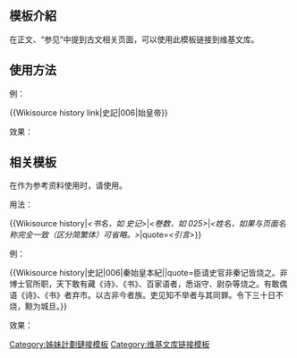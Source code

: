 <includeonly><!-- 在這裡加入模板的保護標識 --></includeonly><noinclude>{{Documentation subpage}}</noinclude>
<!-- 在本行下編輯模板說明 -->
== 模板介紹 ==

在正文、“参见”中提到古文相关页面，可以使用此模板链接到维基文库。

== 使用方法 ==

;例：
<nowiki>{{Wikisource history link|史記|006|始皇帝}}</nowiki>

;效果：
{{Wikisource history link|史記|006|始皇帝}}

==相关模板==

在作为参考资料使用时，请使用{{tl|Wikisource history}}。

;用法：
<nowiki>{{Wikisource history|</nowiki>''<书名，如 史记>''|''<卷数，如 025>''|''<姓名，如果与页面名称完全一致（区分简繁体）可省略。>''|quote=''<引言>''}}

;例：

<nowiki>{{Wikisource history|史記|006|秦始皇本紀||quote=臣请史官非秦记皆烧之。非博士官所职，天下敢有藏《诗》、《书》、百家语者，悉诣守、尉杂等烧之。有敢偶语《诗》、《书》者弃市。以古非今者族。吏见知不举者与其同罪。令下三十日不烧，黥为城旦。}}</nowiki>

;效果：

{{Wikisource history|史記|006|秦始皇本紀||quote=臣请史官非秦记皆烧之。非博士官所职，天下敢有藏《诗》、《书》、百家语者，悉诣守、尉杂等烧之。有敢偶语《诗》、《书》者弃市。以古非今者族。吏见知不举者与其同罪。令下三十日不烧，黥为城旦。}}





<includeonly>
<!-- 本行下加入模板的分類 -->
[[Category:姊妹計劃鏈接模板]]
[[Category:维基文库链接模板]]
</includeonly>